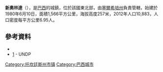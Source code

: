 {{Coord|7|37|55|S|48|25|22|W|display=title}}

'''新奧林達'''（{{lang-pt|Nova Olinda}}），是[[巴西|巴西]]的城鎮，位於該國東北部，由[[塞爾希培州|塞爾希培州]]負責管轄，始建於1980年6月10日，面積1,566平方公里，海拔高度257米，2012年人口10,883，人口密度每平方公里6.95人。

==參考資料==
*{{cite web|url = ftp://ftp.ibge.gov.br/Estimativas_Projecoes_Populacao/Estimativas_2012/estimativa_2012_municipios.pdf|title = 2012 Populational Estimate|work = Censo Populacional 2012|publisher = Instituto Brasileiro de Geografia e Estatística (IBGE)|date = July 2012|accessdate = September 10, 2012|archive-date = 2020-11-26|archive-url = https://web.archive.org/web/20201126043730/http://ftp.ibge.gov.br/Estimativas_Projecoes_Populacao/Estimativas_2012/estimativa_2012_municipios.pdf|dead-url = yes}}
*[https://web.archive.org/web/20091003103229/http://www.pnud.org.br/atlas/ranking/IDH-M%2091%2000%20Ranking%20decrescente%20(pelos%20dados%20de%202000).htm] - UNDP

{{Brazil-geo-stub}}
{{托坎廷斯州市鎮}}
[[Category:托坎廷斯州市镇|Category:托坎廷斯州市镇]]
[[Category:巴西城市|Category:巴西城市]]